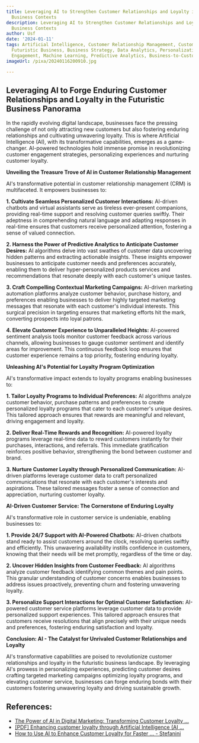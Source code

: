 ```yaml
---
title: Leveraging AI to Strengthen Customer Relationships and Loyalty in Futuristic
  Business Contexts
description: Leveraging AI to Strengthen Customer Relationships and Loyalty in Futuristic
  Business Contexts
author: Usf
date: '2024-01-11'
tags: Artificial Intelligence, Customer Relationship Management, Customer Loyalty,
  Futuristic Business, Business Strategy, Data Analytics, Personalization, Customer
  Engagement, Machine Learning, Predictive Analytics, Business-to-Customer Relationships
imageUrl: /pixa/20240116200910.jpg

---
```

## **Leveraging AI to Forge Enduring Customer Relationships  and Loyalty in the Futuristic Business Panorama**

In  the rapidly evolving digital landscape, businesses face  the  pressing challenge of  not only attracting  new customers but also fostering enduring relationships and cultivating unwavering loyalty. This is where Artificial Intelligence (AI), with its transformative capabilities, emerges as a game-changer. AI-powered technologies hold immense promise in revolutionizing  customer engagement strategies, personalizing experiences and nurturing  customer loyalty.

**Unveiling  the  Treasure Trove of AI in Customer Relationship Management**

AI's  transformative potential in customer relationship management  (CRM) is multifaceted. It empowers businesses to:

**1.  Cultivate Seamless Personalized Customer Interactions:**  AI-driven chatbots and virtual assistants serve as tireless ever-present  companions, providing real-time support and resolving customer queries swiftly. Their adeptness in comprehending natural language and adapting responses in real-time ensures that customers receive personalized  attention, fostering a sense of valued connection.

**2.  Harness the Power of Predictive Analytics to Anticipate Customer Desires:** AI algorithms delve into vast swathes of customer data uncovering hidden patterns and extracting actionable insights. These insights empower businesses to anticipate customer needs and preferences accurately, enabling them to deliver hyper-personalized products services and recommendations that resonate deeply with each customer's unique tastes.

**3. Craft  Compelling Contextual  Marketing  Campaigns:** AI-driven marketing automation platforms analyze customer behavior, purchase history, and preferences enabling businesses to deliver highly targeted marketing messages that resonate with each customer's individual  interests. This surgical precision in targeting ensures that marketing efforts hit the mark, converting prospects into loyal patrons.

**4. Elevate Customer Experience  to Unparalleled Heights:**  AI-powered sentiment analysis tools monitor  customer feedback across various channels, allowing businesses to gauge customer  sentiment and  identify areas for  improvement. This continuous feedback loop ensures that customer experience remains a top priority, fostering enduring loyalty.

**Unleashing AI's Potential for Loyalty Program Optimization**

AI's transformative impact  extends to loyalty programs enabling businesses to:

**1. Tailor Loyalty Programs to Individual Preferences:** AI algorithms analyze customer behavior, purchase patterns and preferences to create personalized loyalty programs that cater to each customer's unique desires. This tailored approach ensures that rewards are meaningful and relevant, driving  engagement and loyalty.

**2. Deliver Real-Time Rewards  and Recognition:** AI-powered loyalty programs leverage real-time data to reward customers instantly for their purchases, interactions, and referrals. This immediate gratification reinforces positive behavior, strengthening the bond  between customer and brand.

**3. Nurture Customer Loyalty through Personalized Communication:** AI-driven platforms leverage customer data to craft personalized  communications that resonate with each customer's interests and aspirations. These tailored messages foster a sense of connection and appreciation, nurturing customer  loyalty.

**AI-Driven  Customer Service: The Cornerstone of Enduring  Loyalty**

AI's transformative role in customer service is undeniable, enabling businesses to:

**1. Provide 24/7 Support with  AI-Powered  Chatbots:** AI-driven chatbots stand ready to assist  customers around the  clock, resolving  queries swiftly and efficiently.  This unwavering availability instills confidence in customers, knowing that  their needs will  be met promptly,  regardless of the time or  day.

**2. Uncover Hidden Insights from Customer Feedback:** AI algorithms analyze customer feedback identifying common themes  and pain points. This granular understanding of customer concerns  enables businesses to  address issues proactively, preventing churn and fostering unwavering  loyalty.

**3. Personalize Support  Interactions for Optimal  Customer Satisfaction:** AI-powered customer service platforms leverage customer data to provide  personalized support experiences. This tailored approach  ensures that customers receive resolutions that align precisely with their unique needs and preferences, fostering enduring satisfaction and loyalty.

**Conclusion: AI  - The Catalyst for Unrivaled Customer Relationships and Loyalty**

AI's transformative capabilities are  poised  to revolutionize customer relationships and  loyalty in the futuristic business landscape. By leveraging  AI's prowess  in personalizing experiences, predicting customer desires crafting targeted marketing campaigns optimizing loyalty programs, and elevating customer service, businesses can forge enduring bonds with  their customers fostering unwavering loyalty and driving sustainable growth.

## References:
- [The Power of AI in Digital Marketing: Transforming Customer Loyalty ...](https://www.linkedin.com/pulse/power-ai-digital-marketing-transforming-customer-loyalty-i-kenney)
- [[PDF] Enhancing customer loyalty through Artificial Intelligence (AI ...](https://papers.ssrn.com/sol3/Delivery.cfm/SSRN_ID4657144_code6202721.pdf?abstractid=4616051)
- [How to Use AI to Enhance Customer Loyalty for Faster ... - Stefanini](https://stefanini.com/en/insights/articles/how-to-use-ai-enhance-customer-loyalty-for-faster-business-growt)
